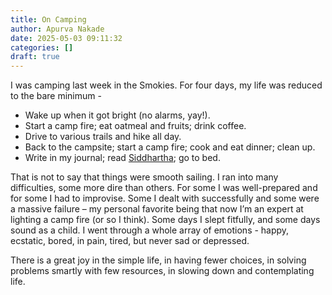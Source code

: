 ```yaml
---
title: On Camping
author: Apurva Nakade
date: 2025-05-03 09:11:32
categories: []
draft: true
---
```


I was camping last week in the Smokies. For four days, my life was reduced to the bare minimum - 

- Wake up when it got bright (no alarms, yay!). 
- Start a camp fire; eat oatmeal and fruits; drink coffee. 
- Drive to various trails and hike all day.
- Back to the campsite; start a camp fire; cook and eat dinner; clean up.
- Write in my journal; read [Siddhartha](https://www.goodreads.com/book/show/52036.Siddhartha); go to bed. 

That is not to say that things were smooth sailing. I ran into many difficulties, some more dire than others. For some I was well-prepared and for some I had to improvise. Some I dealt with successfully and some were a massive failure -- my personal favorite being that now I'm an expert at lighting a camp fire (or so I think). Some days I slept fitfully, and some days sound as a child. I went through a whole array of emotions - happy, ecstatic, bored, in pain, tired, but never sad or depressed. 

There is a great joy in the simple life, in having fewer choices, in solving problems smartly with few resources, in slowing down and contemplating life. 


